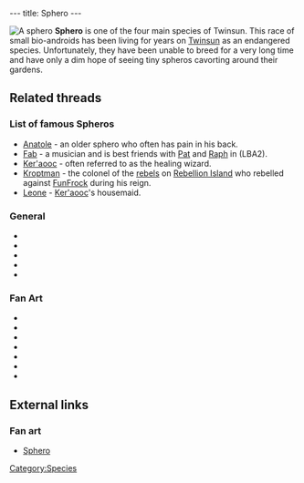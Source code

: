 ---
title: Sphero
---

[[Image:BouboulAnim.gif|right|frame|A sphero]]
'''Sphero''' is one of the four main species of Twinsun. This race of small bio-androids has been living for years on [[Twinsun]] as an endangered species. Unfortunately, they have been unable to breed for a very long time and have only a dim hope of seeing tiny spheros cavorting around their gardens.

==Related threads==

===List of famous Spheros===
* [[Anatole]] - an older sphero who often has pain in his back.
* [[Fab]] - a musician and is best friends with [[Pat]] and [[Raph]] in (LBA2).
* [[Ker'aooc]] - often referred to as the healing wizard.
* [[Kroptman]] - the colonel of the [[rebel]]s on [[Rebellion Island]] who rebelled against [[FunFrock]] during his reign.
* [[Leone]] - [[Ker'aooc]]'s housemaid.

===General===
* {{thread|id=8431|title=Grandma}}
* {{thread|id=7547|title=Sphero where no sphero should be}}
* {{thread|id=3806|title=Sphero in LBA 1}}
* {{thread|id=2353|title=Spheroes/Bouboules}}
* {{thread|id=132|title=What the hell is that?}}

===Fan Art===
* {{post|id=266922|title=Another 3D twinsen}}
* {{thread|id=10348|title=Sphero 3D- Can you help me a little bit?}}
* {{post|id=255455|title=Guess who!}}
* {{thread|id=6098|title=LBA Cartoon}}
* {{post|id=84457|title=Lba3}}
* {{thread|id=4757|title=My x-mas art}}
* {{thread|id=4585|title=1st character model ever!!!plz look!!!}}

==External links==
===Fan art===
* [http://www.deviantart.com/view/9989630/ Sphero]

[[Category:Spheros| ]]
[[Category:Sphero characters| ]]
[[Category:Sphero enemies| ]]
[[Category:Species]]